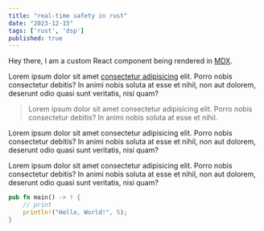 ```yaml
---
title: "real-time safety in rust"
date: "2023-12-15"
tags: ['rust', 'dsp']
published: true
---
```


<Note emoji="👋">Hey there, I am a custom React component being rendered in [MDX](https://mdxjs.com/).</Note>

Lorem ipsum dolor sit amet [consectetur adipisicing](/) elit. Porro nobis consectetur debitis? In animi nobis soluta at esse et nihil, non aut dolorem, deserunt odio quasi sunt veritatis, nisi quam?

> Lorem ipsum dolor sit amet consectetur adipisicing elit. Porro nobis consectetur debitis? In animi nobis soluta at esse et nihil.

Lorem ipsum dolor sit amet consectetur adipisicing elit. Porro nobis consectetur debitis? In animi nobis soluta at esse et nihil, non aut dolorem, deserunt odio quasi sunt veritatis, nisi quam?

Lorem ipsum dolor sit amet consectetur adipisicing elit. Porro nobis consectetur debitis? In animi nobis soluta at esse et nihil, non aut dolorem, deserunt odio quasi sunt veritatis, nisi quam?

```rust
pub fn main() -> ! {
    // print
    println!("Hello, World!", 5);
}
```
